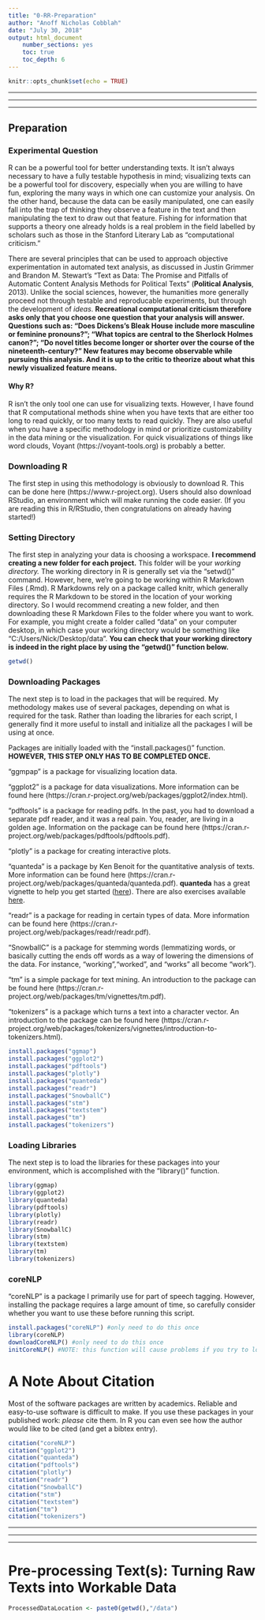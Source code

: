 ```yaml
---
title: "0-RR-Preparation"
author: "Anoff Nicholas Cobblah"
date: "July 30, 2018"
output: html_document
    number_sections: yes
    toc: true
    toc_depth: 6
---
```


```r
knitr::opts_chunk$set(echo = TRUE)
```

*********************************************************************************************************************************************
*********************************************************************************************************************************************
*********************************************************************************************************************************************
## Preparation

### Experimental Question
R can be a powerful tool for better understanding texts. It isn't always necessary to have a fully testable hypothesis in mind; visualizing texts can be a powerful tool for discovery, especially when you are willing to have fun, exploring the many ways in which one can customize your analysis.  On the other hand, because the data can be easily manipulated, one can easily fall into the trap of thinking they observe a feature in the text and then manipulating the text to draw out that feature.  Fishing for information that supports a theory one already holds is a real problem in the field labelled by scholars such as those in the Stanford Literary Lab as "computational criticism."

There are several principles that can be used to approach objective experimentation in automated text analysis, as discussed in Justin Grimmer and Brandon M. Stewart's "Text as Data: The Promise and Pitfalls of Automatic Content Analysis Methods for Political Texts" (**Political Analysis**, 2013). Unlike the social sciences, however, the humanities more generally proceed not through testable and reproducable experiments, but through the development of *ideas*.  **Recreational computational criticism therefore asks only that you choose one question that your analysis will answer.  Questions such as: "Does Dickens's Bleak House include more masculine or feminine pronouns?"; "What topics are central to the Sherlock Holmes canon?"; "Do novel titles become longer or shorter over the course of the nineteenth-century?" New features may become observable while pursuing this analysis. And it is up to the critic to theorize about what this newly visualized feature means.**

#### Why R?
R isn't the only tool one can use for visualizing texts. However, I have found that R computational methods shine when you have texts that are either too long to read quickly, or too many texts to read quickly. They are also useful when you have a specific methodology in mind or prioritize customizability in the data mining or the visualization.  For quick visualizations of things like word clouds, Voyant (https://voyant-tools.org) is probably a better. 

### Downloading R
The first step in using this methodology is obviously to download R.  This can be done here (https://www.r-project.org). Users should also download RStudio, an environment which will make running the code easier. (If you are reading this in R/RStudio, then congratulations on already having started!)

### Setting Directory
The first step in analyzing your data is choosing a workspace. **I recommend creating a new folder for each project.** This folder will be your *working directory.* The working directory in R is generally set via the "setwd()" command. However, here, we're going to be working within R Markdown Files (.Rmd). R Markdowns rely on a package called knitr, which generally requires the R Markdown to be stored in the location of your working directory. So I would recommend creating a new folder, and then downloading these R Markdown Files to the folder where you want to work. For example, you might create a folder called "data" on your computer desktop, in which case your working directory would be something like "C:/Users/Nick/Desktop/data". **You can check that your working directory is indeed in the right place by using the "getwd()" function below.** 

```r
getwd()
```

### Downloading Packages

The next step is to load in the packages that will be required. My methodology makes use of several packages, depending on what is required for the task. Rather than loading the libraries for each script, I generally find it more useful to install and initialize all the packages I will be using at once.

Packages are initially loaded with the "install.packages()" function.  **HOWEVER, THIS STEP ONLY HAS TO BE COMPLETED ONCE.**

"ggmpap" is a package for visualizing location data.

"ggplot2" is a package for data visualizations.  More information can be found here (https://cran.r-project.org/web/packages/ggplot2/index.html).

"pdftools" is a package for reading pdfs. In the past, you had to download a separate pdf reader, and it was a real pain. You, reader, are living in a golden age. Information on the package can be found here (https://cran.r-project.org/web/packages/pdftools/pdftools.pdf).

"plotly" is a package for creating interactive plots.

"quanteda" is a package by Ken Benoit for the quantitative analysis of texts.  More information can be found here (https://cran.r-project.org/web/packages/quanteda/quanteda.pdf). **quanteda** has a great vignette to help you get started ([here](https://cran.r-project.org/web/packages/quanteda/vignettes/quickstart.html)).  There are also exercises available [here](http://kenbenoit.net/quantitative-text-analysis-tcd-2016/).

"readr" is a package for reading in certain types of data. More information can be found here (https://cran.r-project.org/web/packages/readr/readr.pdf).

"SnowballC" is a package for stemming words (lemmatizing words, or basically cutting the ends off words as a way of lowering the dimensions of the data.  For instance, "working","worked", and "works" all become "work").

"tm" is a simple package for text mining. An introduction to the package can be found here (https://cran.r-project.org/web/packages/tm/vignettes/tm.pdf).

"tokenizers" is a package which turns a text into a character vector.  An introduction to the package can be found here (https://cran.r-project.org/web/packages/tokenizers/vignettes/introduction-to-tokenizers.html).

```r
install.packages("ggmap")
install.packages("ggplot2")
install.packages("pdftools")
install.packages("plotly")
install.packages("quanteda")
install.packages("readr")
install.packages("SnowballC")
install.packages("stm")
install.packages("textstem")
install.packages("tm")
install.packages("tokenizers")

```



### Loading Libraries
The next step is to load the libraries for these packages into your environment, which is accomplished with the "library()" function.

```r
library(ggmap)
library(ggplot2)
library(quanteda)
library(pdftools)
library(plotly)
library(readr)
library(SnowballC)
library(stm)
library(textstem)
library(tm)
library(tokenizers)
```

### coreNLP

"coreNLP" is a package I primarily use for part of speech tagging.  However, installing the package requires a large amount of time, so carefully consider whether you want to use these before running this script.

```r
install.packages("coreNLP") #only need to do this once
library(coreNLP)
downloadCoreNLP() #only need to do this once
initCoreNLP() #NOTE: this function will cause problems if you try to load it into the environment more than once.  Make sure to keep it out of loops too.

```

# A Note About Citation
Most of the software packages are written by academics.  Reliable and easy-to-use software is difficult to make.  If you use these packages in your published work: *please* cite them.  In R you can even see how the author would like to be cited (and get a bibtex entry).
```r
citation("coreNLP")
citation("ggplot2")
citation("quanteda")
citation("pdftools")
citation("plotly")
citation("readr")
citation("SnowballC")
citation("stm")
citation("textstem")
citation("tm")
citation("tokenizers")
```

*********************************************************************************************************************************************
*********************************************************************************************************************************************
*********************************************************************************************************************************************

# Pre-processing Text(s): Turning Raw Texts into Workable Data

```r
ProcessedDataLocation <- paste0(getwd(),"/data")
```

